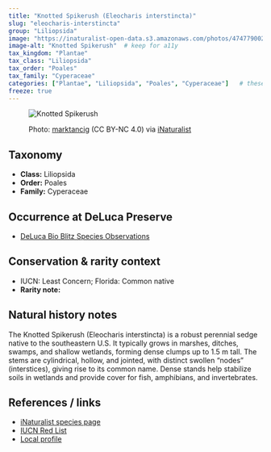 ```yaml
---
title: "Knotted Spikerush (Eleocharis interstincta)"
slug: "eleocharis-interstincta"
group: "Liliopsida"
image: "https://inaturalist-open-data.s3.amazonaws.com/photos/474779002/large.jpg"        # keep for thumbnails
image-alt: "Knotted Spikerush"  # keep for a11y
tax_kingdom: "Plantae"
tax_class: "Liliopsida"
tax_order: "Poales"
tax_family: "Cyperaceae"
categories: ["Plantae", "Liliopsida", "Poales", "Cyperaceae"]   # these drive the chips + filtering
freeze: true
---
```


<figure class="species-figure">

<img src="https://inaturalist-open-data.s3.amazonaws.com/photos/474779002/large.jpg" alt="Knotted Spikerush" class="species-photo"/>

<figcaption class="photo-credit">

Photo: <a href="https://www.inaturalist.org/people/marktancig">marktancig</a> (CC BY-NC 4.0) via <a href="https://www.inaturalist.org/observations/264338473">iNaturalist</a>

</figcaption>

</figure>

## Taxonomy

-   **Class:** Liliopsida
-   **Order:** Poales
-   **Family:** Cyperaceae

## Occurrence at DeLuca Preserve

-   [DeLuca Bio Blitz Species Observations](https://www.inaturalist.org/observations?project_id=191727&taxon_id=162246&place_id=any&verifiable=any)

## Conservation & rarity context

-   IUCN: Least Concern; Florida: Common native
-   **Rarity note:** 

## Natural history notes

The Knotted Spikerush (Eleocharis interstincta) is a robust perennial sedge native to the southeastern U.S. It typically grows in marshes, ditches, swamps, and shallow wetlands, forming dense clumps up to 1.5 m tall. The stems are cylindrical, hollow, and jointed, with distinct swollen “nodes” (interstices), giving rise to its common name. Dense stands help stabilize soils in wetlands and provide cover for fish, amphibians, and invertebrates.

## References / links

-   [iNaturalist species page](https://www.inaturalist.org/taxa/162246-Eleocharis-interstincta)
-   [IUCN Red List](https://www.iucnredlist.org/species/192141032/192141034)
-   [Local profile](https://fsus.ncbg.unc.edu/main.php?pg=show-taxon.php&plantname=Eleocharis+interstincta)
